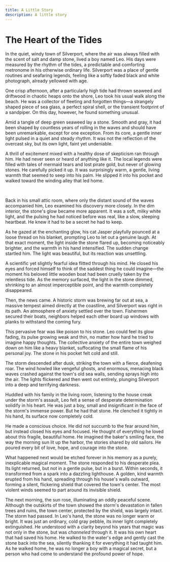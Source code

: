 ```yaml
---
title: A Little Story
description: A little story
---
```


# The Heart of the Tides

In the quiet, windy town of Silverport, where the air was always filled with the scent of salt and damp stone, lived a boy named Leo. His days were measured by the rhythm of the tides, a predictable and comforting metronome in his otherwise ordinary life. Silverport was a place of gentle routines and seafaring legends, feeling like a softly faded black and white photograph, already yellowed with age.

One crisp afternoon, after a particularly high tide had thrown seaweed and driftwood in chaotic heaps onto the shore, Leo took his usual walk along the beach. He was a collector of fleeting and forgotten things—a strangely shaped piece of sea glass, a perfect spiral shell, or the transient footprint of a sandpiper. On this day, however, he found something unusual.

Amid a tangle of deep green seaweed lay a stone. Smooth and gray, it had been shaped by countless years of rolling in the waves and should have been unremarkable, except for one exception. From its core, a gentle inner light pulsed in a quiet and steady rhythm. It was not the reflection of the overcast sky, but its own light, faint yet undeniable.

A thrill of excitement mixed with a healthy dose of skepticism ran through him. He had never seen or heard of anything like it. The local legends were filled with tales of mermaid tears and lost pirate gold, but never of glowing stones. He carefully picked it up. It was surprisingly warm, a gentle, living warmth that seemed to seep into his palm. He slipped it into his pocket and walked toward the winding alley that led home.

<br />

Back in his small attic room, where only the distant sound of the waves accompanied him, Leo examined his discovery more closely. In the dim interior, the stone's glow became more apparent. It was a soft, milky white light, and the pulsing he had noticed before was real, like a slow, sleeping heartbeat. He knew it had to be a secret he had to keep.

As he gazed at the enchanting glow, his cat Jasper playfully pounced at a loose thread on his blanket, prompting Leo to let out a genuine laugh. At that exact moment, the light inside the stone flared up, becoming noticeably brighter, and the warmth in his hand intensified. The sudden change startled him. The light was beautiful, but its reaction was unsettling.

A scientific yet slightly fearful idea flitted through his mind. He closed his eyes and forced himself to think of the saddest thing he could imagine—the moment his beloved little wooden boat had been cruelly taken by the relentless tide. As the memory surfaced, the light in the stone dimmed, shrinking to an almost imperceptible point, and the warmth completely disappeared.

Then, the news came. A historic storm was brewing far out at sea, a massive tempest aimed directly at the coastline, and Silverport was right in its path. An atmosphere of anxiety settled over the town. Fishermen secured their boats, neighbors helped each other board up windows with planks to withstand the coming fury.

This pervasive fear was like poison to his stone. Leo could feel its glow fading, its pulse growing weak and thin, no matter how hard he tried to imagine happy thoughts. The collective anxiety of the entire town weighed down on him like a heavy blanket, suffocating the small flame of his personal joy. The stone in his pocket felt cold and still.

The storm descended after dusk, striking the town with a fierce, deafening roar. The wind howled like vengeful ghosts, and enormous, menacing black waves crashed against the town's old sea walls, sending sprays high into the air. The lights flickered and then went out entirely, plunging Silverport into a deep and terrifying darkness.

Huddled with his family in the living room, listening to the house creak under the storm's assault, Leo felt a sense of desperate determination solidify in his heart. He was just a boy, small and insignificant in the face of the storm's immense power. But he had that stone. He clenched it tightly in his hand, its surface now completely cold.

He made a conscious choice. He did not succumb to the fear around him, but instead closed his eyes and focused. He thought of everything he loved about this fragile, beautiful home. He imagined the baker's smiling face, the way the morning sun lit up the harbor, the stories shared by old sailors. He poured every bit of love, hope, and courage into the stone.

What happened next would be etched forever in his memory as a purely, inexplicable magical moment. The stone responded to his desperate plea. Its light returned, but not in a gentle pulse, but in a burst. Within seconds, it transformed from a spark into a dazzling lighthouse. A golden, kind warmth erupted from his hand, spreading through his house's walls outward, forming a silent, flickering shield that covered the town's center. The most violent winds seemed to part around its invisible shield.

The next morning, the sun rose, illuminating an oddly peaceful scene. Although the outskirts of the town showed the storm's devastation in fallen trees and ruins, the town center, protected by the shield, was largely intact. The storm had passed. In Leo's hand, the stone was no longer warm or bright. It was just an ordinary, cold gray pebble, its inner light completely extinguished. He understood with a clarity beyond his years that magic was not only in the stone, but was *channeled* through it. It was his own heart that had saved his home. He walked to the water's edge and gently cast the stone back into the sea, silently thanking it for everything it had taught him. As he walked home, he was no longer a boy with a magical secret, but a person who had come to understand the profound power of hope.
